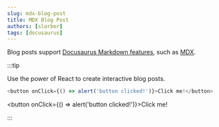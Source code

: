 ```yaml
---
slug: mdx-blog-post
title: MDX Blog Post
authors: [slorber]
tags: [docusaurus]
---
```


Blog posts support [Docusaurus Markdown features](https://tutorial.io/docs/markdown-features), such as [MDX](https://mdxjs.com/).

:::tip

Use the power of React to create interactive blog posts.

```js
<button onClick={() => alert('button clicked!')}>Click me!</button>
```

<button onClick={() => alert('button clicked!')}>Click me!</button>

:::
